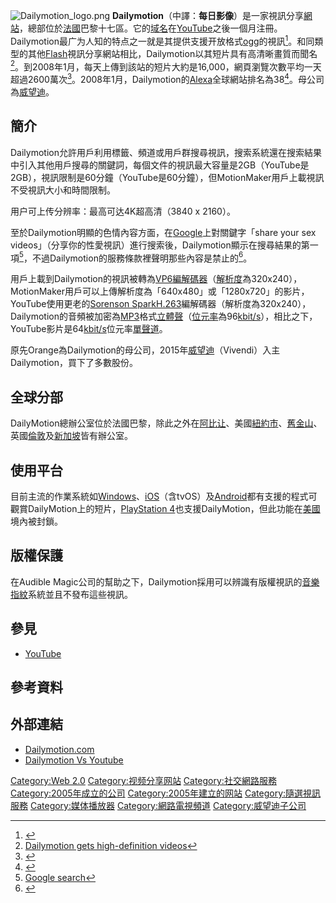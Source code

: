 {{noteTA|G1=IT}}
{{noteTA 
|G1=IT
|1=zh-tw:影片;  zh-hans:视频; zh-hk:視訊; 
}}
{{Infobox_Company |
  company_name   = Dailymotion|
  company_logo   = [[File:Dailymotion_Wordmark_(2020).svg|thumb]]|
  company_type   = [[非上市公司|非上市公司]]|
  foundation     = 2005年3月15日|
  location       = {{FRA}}[[巴黎|巴黎]]|
  industry       = [[網際網路|網際網路]]服務|
  key_people     = 本傑明·貝柏（Benjamin Bejbaum）<br/>奥利弗·波伊特雷（Olivier Poitrey）<br/>馬克·扎勒斯基（Mark Zaleski）|
  num_employees  = 80（2008年）|
  products       = 短片分享服務|
  revenue        =  |
  owner = |
  parent =[[维旺迪|维旺迪]]（90%）<br>[[Orange_(公司)|Orange]]|
  homepage       = https://www.dailymotion.com
}}
[[File:Dailymotion_logo.png|thumb]]
'''Dailymotion'''（中譯：'''每日影像'''）是一家視訊分享[[網站|網站]]，總部位於[[法國|法國]]巴黎十七區。它的[[域名|域名]]在[[YouTube|YouTube]]之後一個月注冊。Dailymotion最广为人知的特点之一就是其提供支援开放格式[[ogg|ogg]]的視訊<ref>{{Cite web |url=http://www.dailymotion.com/openvideodemo |title=存档副本 |accessdate=2010-04-22 |archive-date=2010-06-01 |archive-url=https://web.archive.org/web/20100601031123/http://www.dailymotion.com/openvideodemo |dead-url=no }}</ref>。和同類型的其他[[Adobe_Flash|Flash]]視訊分享網站相比，Dailymotion以其短片具有高清晰畫質而聞名<ref>[http://www.webware.com/8301-1_109-9874323-2.html Dailymotion gets high-definition videos]{{Dead link|date=2019年5月 |bot=InternetArchiveBot |fix-attempted=yes }}</ref>。到2008年1月，每天上傳到該站的短片大約是16,000，網頁瀏覽次數平均一天超過2600萬次<ref>{{Cite web |url=http://www.timesonline.co.uk/article/0,,3-2456282,00.html |title=French video site takes on YouTube with local offering |accessdate=2008-05-03 |archive-date=2008-07-03 |archive-url=https://web.archive.org/web/20080703232036/http://www.timesonline.co.uk/article/0,,3-2456282,00.html |dead-url=no }}</ref>。2008年1月，Dailymotion的[[Alexa_Internet|Alexa]]全球網站排名為38<ref>{{Cite web |url=http://www.alexa.com/data/details/traffic_details?q=&url=http%3A%2F%2Fwww.dailymotion.com |title=Alexa Ranking |accessdate=2020-09-25 |archive-date=2007-10-14 |archive-url=https://web.archive.org/web/20071014154543/http://alexa.com/data/details/traffic_details?q=&url=http%3A%2F%2Fwww.dailymotion.com |dead-url=no }}</ref>。母公司為[[威望迪|威望迪]]。

== 簡介 ==
Dailymotion允許用戶利用標籤、頻道或用戶群搜尋視訊，搜索系統還在搜索結果中引入其他用戶搜尋的關鍵詞，每個文件的視訊最大容量是2GB（YouTube是2GB），視訊限制是60分鐘（YouTube是60分鐘），但MotionMaker用戶上載視訊不受視訊大小和時間限制。

用户可上传分辨率：最高可达4K超高清（3840 x 2160）。

至於Dailymotion明顯的色情內容方面，在[[Google|Google]]上對關鍵字「share your sex videos」（分享你的性愛視訊）進行搜索後，Dailymotion顯示在搜尋結果的第一項<ref>[http://www.google.com/search?q=%22share+your+sex+videos%22&ie=utf-8&oe=utf-8&aq=t&rls=org.mozilla:en-US:official&client=firefox-a Google search]</ref>，不過Dailymotion的服務條款裡聲明那些內容是禁止的<ref>{{Cite web |url=http://www.dailymotion.com/legal/prohibited |title=www.dailymotion.com/legal |accessdate=2008-05-04 |archive-date=2007-10-12 |archive-url=https://web.archive.org/web/20071012213640/http://www.dailymotion.com/legal/prohibited |dead-url=no }}</ref>。

用戶上載到Dailymotion的視訊被轉為[[VP6|VP6]][[編解碼器|編解碼器]]（[[解析度|解析度]]為320x240），MotionMaker用戶可以上傳解析度為「640x480」或「1280x720」的影片，YouTube使用更老的[[Sorenson_Spark|Sorenson Spark]][[H.263|H.263]]編解碼器（解析度為320x240），Dailymotion的音頻被加密為[[MP3|MP3]]格式[[立體聲|立體聲]]（[[位元率|位元率]]為96[[kbit/s|kbit/s]]），相比之下，YouTube影片是64[[kbit/s|kbit/s]]位元率[[單聲道|單聲道]]。

原先Orange為Dailymotion的母公司，2015年[[威望迪|威望迪]]（Vivendi）入主Dailymotion，買下了多數股份。

==全球分部==
DailyMotion總辦公室位於法國巴黎，除此之外在[[阿比让|阿比让]]、美國[[紐約市|紐約市]]、[[舊金山|舊金山]]、英國[[倫敦|倫敦]]及[[新加坡|新加坡]]皆有辦公室。

==使用平台==
目前主流的作業系統如[[Windows|Windows]]、[[iOS|iOS]]（含tvOS）及[[Android|Android]]都有支援的程式可觀賞DailyMotion上的短片，[[PlayStation_4|PlayStation 4]]也支援DailyMotion，但此功能在[[美國|美國]]境內被封鎖。

== 版權保護 ==
在Audible Magic公司的幫助之下，Dailymotion採用可以辨識有版權視訊的[[音樂指紋|音樂指紋]]系統並且不發布這些視訊。

== 參見 ==
*[[YouTube|YouTube]]

== 參考資料 ==
{{reflist}}

== 外部連結 ==
*[https://www.dailymotion.com Dailymotion.com]{{Wayback|url=https://www.dailymotion.com/ |date=20131001084055 }}
*[http://acethinker.com/youtube-downloader/youtube-vs-dailymotion.html Dailymotion Vs Youtube]{{Wayback|url=http://acethinker.com/youtube-downloader/youtube-vs-dailymotion.html |date=20160301043823 }}

{{维旺迪}}
{{Video digital distribution platforms}}

[[Category:Web_2.0|Category:Web 2.0]]
[[Category:视频分享网站|Category:视频分享网站]]
[[Category:社交網路服務|Category:社交網路服務]]
[[Category:2005年成立的公司|Category:2005年成立的公司]]
[[Category:2005年建立的网站|Category:2005年建立的网站]]
[[Category:隨選視訊服務|Category:隨選視訊服務]]
[[Category:媒体播放器|Category:媒体播放器]] 
[[Category:網路電視頻道|Category:網路電視頻道]]
[[Category:威望迪子公司|Category:威望迪子公司]]